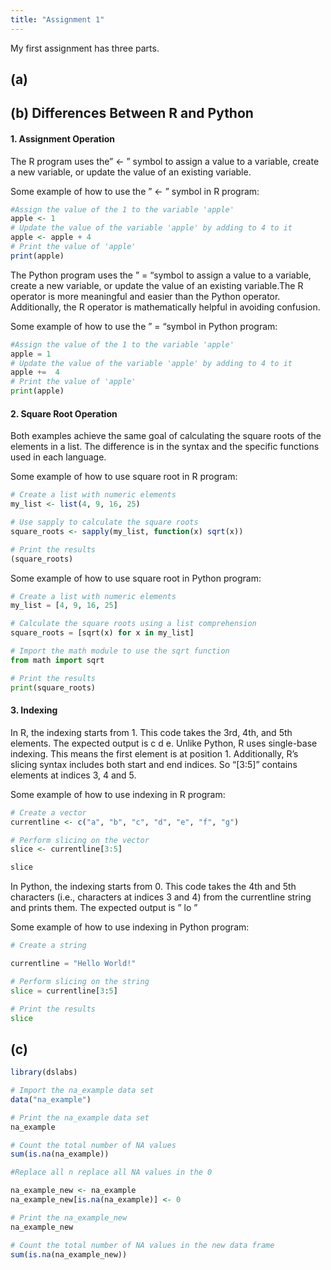 ```yaml
---
title: "Assignment 1"
---
```


My first assignment has three parts.

## (a)

## (b) Differences Between R and Python

#### **1. Assignment Operation**

The R program uses the" \<- " symbol to assign a value to a variable, create a new variable, or update the value of an existing variable.

Some example of how to use the " \<- " symbol in R program:

```r
#Assign the value of the 1 to the variable 'apple'
apple <- 1
# Update the value of the variable 'apple' by adding to 4 to it 
apple <- apple + 4 
# Print the value of 'apple'
print(apple)
```

The Python program uses the " = "symbol to assign a value to a variable, create a new variable, or update the value of an existing variable.The R operator is more meaningful and easier than the Python operator. Additionally, the R operator is mathematically helpful in avoiding confusion.

Some example of how to use the " = "symbol in Python program:

```python
#Assign the value of the 1 to the variable 'apple'
apple = 1
# Update the value of the variable 'apple' by adding to 4 to it 
apple +=  4 
# Print the value of 'apple'
print(apple)
```

#### 2. Square Root Operation

Both examples achieve the same goal of calculating the square roots of the elements in a list. The difference is in the syntax and the specific functions used in each language.

Some example of how to use square root in R program:

```r

# Create a list with numeric elements
my_list <- list(4, 9, 16, 25)

# Use sapply to calculate the square roots
square_roots <- sapply(my_list, function(x) sqrt(x))

# Print the results
(square_roots)

```

Some example of how to use square root in Python program:

```python

# Create a list with numeric elements
my_list = [4, 9, 16, 25]

# Calculate the square roots using a list comprehension
square_roots = [sqrt(x) for x in my_list]

# Import the math module to use the sqrt function
from math import sqrt

# Print the results
print(square_roots)

```

#### 3. Indexing

In R, the indexing starts from 1. This code takes the 3rd, 4th, and 5th elements. The expected output is c d e. Unlike Python, R uses single-base indexing. This means the first element is at position 1. Additionally, R's slicing syntax includes both start and end indices. So "\[3:5\]" contains elements at indices 3, 4 and 5.

Some example of how to use indexing in R program:

```r

# Create a vector
currentline <- c("a", "b", "c", "d", "e", "f", "g")

# Perform slicing on the vector
slice <- currentline[3:5]

slice

```

In Python, the indexing starts from 0. This code takes the 4th and 5th characters (i.e., characters at indices 3 and 4) from the currentline string and prints them. The expected output is " lo "

Some example of how to use indexing in Python program:

```python

# Create a string

currentline = "Hello World!"

# Perform slicing on the string
slice = currentline[3:5]

# Print the results
slice


```

## (c)

```r
library(dslabs)

# Import the na_example data set
data("na_example")

# Print the na_example data set
na_example

```

```r
# Count the total number of NA values
sum(is.na(na_example))


```

```r
#Replace all n replace all NA values in the 0

na_example_new <- na_example
na_example_new[is.na(na_example)] <- 0

# Print the na_example_new
na_example_new

```

```r
# Count the total number of NA values in the new data frame
sum(is.na(na_example_new))


```
